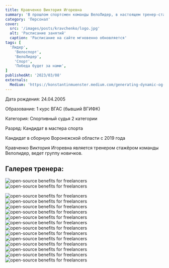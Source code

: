 ```yaml
---
title: Кравченко Виктория Игоревна
summary: 'В прошлом спортсмен команды ВелоЛидер, в настоящем тренер-стажёр группы начальной подготовки'
category: 'Персонал'
cover:
  src: '/images/posts/kravchenko/logo.jpg'
  alt: 'Расписание занятий'
  caption: 'Расписание на сайте мгновенно обновляется'
tags: [
  'Лидер',
    'Велоспорт',
    'ВелоЛидер',
    'Спорт',
    'Победа будет за нами',
]
publishedAt: '2023/03/08'
externals:
  Medium: 'https://konstantinmuenster.medium.com/generating-dynamic-og-images-for-your-blog-with-vercel-og-1b5f940f6fb3'
---
```


<Callout>
  Дата рождения: 24.04.2005

  Образование: 1 курс ВГАС (бывший  ВГИФК) 

  Категория: Спортивный судья 2 категории 

  Разряд: Кандидат в мастера спорта

  Кандидат в сборную Воронежской области с 2019 года 
</Callout>

<Callout>

  Кравченко Виктория Игоревна является тренером стажёром команды Велолидер, ведет группу новичков.

</Callout>

## Галерея тренера:

<Image
  src="/images/posts/kravchenko/1.jpg"
  alt="open-source benefits for freelancers"
/>
<Image
  src="/images/posts/kravchenko/2.jpg"
  alt="open-source benefits for freelancers"
/>

<Image
  src="/images/posts/kravchenko/3.jpg"
  alt="open-source benefits for freelancers"
/>
<Image
  src="/images/posts/kravchenko/4.jpg"
  alt="open-source benefits for freelancers"
/>
<Image
  src="/images/posts/kravchenko/5.jpg"
  alt="open-source benefits for freelancers"
/>
<Image
  src="/images/posts/kravchenko/6.jpg"
  alt="open-source benefits for freelancers"
/>
<Image
  src="/images/posts/kravchenko/7.jpg"
  alt="open-source benefits for freelancers"
/>
<Image
  src="/images/posts/kravchenko/8.jpg"
  alt="open-source benefits for freelancers"
/>
<Image
  src="/images/posts/kravchenko/9.jpg"
  alt="open-source benefits for freelancers"
/>
<Image
  src="/images/posts/kravchenko/10.jpg"
  alt="open-source benefits for freelancers"
/>
<Image
  src="/images/posts/kravchenko/11.jpg"
  alt="open-source benefits for freelancers"
/>
<Image
  src="/images/posts/kravchenko/12.jpg"
  alt="open-source benefits for freelancers"
/>
<Image
  src="/images/posts/kravchenko/13.jpg"
  alt="open-source benefits for freelancers"
/>
<Image
  src="/images/posts/kravchenko/14.jpg"
  alt="open-source benefits for freelancers"
/>
<Image
  src="/images/posts/kravchenko/15.jpg"
  alt="open-source benefits for freelancers"
/>